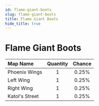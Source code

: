 ---
id: flame-giant-boots
slug: flame-giant-boots
title: Flame Giant Boots
hide_title: true
---


# <ItemIcon iconId="2433" height="32"/> Flame Giant Boots
|Map Name|Quantity|Chance|
|:--|:-:|:-:|
|Phoenix Wings|1|0.25%|
|Left Wing|1|0.25%|
|Right Wing|1|0.25%|
|Katol's Street|1|0.25%|


